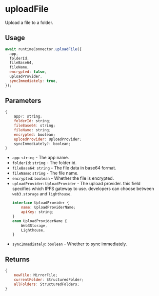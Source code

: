 # uploadFile

Upload a file to a folder.

## Usage
```js
await runtimeConnector.uploadFile({
  app,
  folderId,
  fileBase64,
  fileName,
  encrypted: false,
  uploadProvider,
  syncImmediately: true,
});
```

## Parameters
```js
{
    app?: string;
    folderId: string;
    fileBase64: string;
    fileName: string;
    encrypted: boolean;
    uploadProvider: UploadProvider;
    syncImmediately?: boolean;
}
```
- `app`: `string` - The app name.
- `folderId`: `string` - The folder id.
- `fileBase64`: `string` - The file data in base64 format.
- `fileName`: `string` - The file name.
- `encrypted`: `boolean` - Whether the file is encrypted.
- `uploadProvider`: `UploadProvider` - The upload provider. this field specifies
which IPFS gateway to use. developers can choose between `web3.storage` and `lighthouse`.
    ```js
    interface UploadProvider {
        name: UploadProviderName;
        apiKey: string;
    }
    enum UploadProviderName {
        Web3Storage,
        Lighthouse,
    }
    ```
- `syncImmediately`: `boolean` - Whether to sync immediately.

## Returns
```js
{
    newFile: MirrorFile;
    currentFolder: StructuredFolder;
    allFolders: StructuredFolders;
}
```